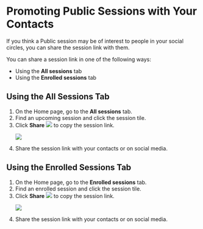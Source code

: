 
# Promoting Public Sessions with Your Contacts

If you think a Public session may be of interest to people in your social circles, you can share the session link with them.

<p>You can share a session link in one of the following ways:</p>
<ul>
<li>Using the <b>All sessions</b> tab</li>
<li>Using the <b>Enrolled sessions</b> tab</li>
</ul>
<h2>Using the All Sessions Tab</h2>
<ol>
<li>On the Home page, go to the <b>All sessions</b> tab.</li>
<li>Find an upcoming session and click the session tile.</li>
<li>Click <b>Share</b> <img src={ShareIcon} /> to copy the session link.
<p>
    <img src={PortalShareSessionParticipant} />
</p>
</li>
<li>Share the session link with your contacts or on social media.</li>
</ol>
<h2>Using the Enrolled Sessions Tab</h2>
<ol>
<li>On the Home page, go to the <b>Enrolled sessions</b> tab.</li>
<li>Find an enrolled session and click the session tile.</li>
<li>Click <b>Share</b> <img src={ShareIcon} /> to copy the session link.
<p>
    <img src={PortalShareSessionParticipant} />
</p>
</li>
<li>Share the session link with your contacts or on social media.</li>
</ol>